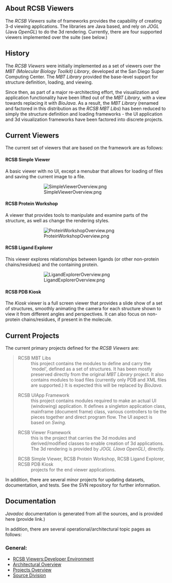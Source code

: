 == About RCSB Viewers ==

The ''RCSB Viewers'' suite of frameworks provides the capability of creating 3-d viewing applications.  The libraries are Java based, and rely on ''JOGL'' (Java ''OpenGL'') to do the 3d rendering.  Currently, there are four supported viewers implemented over the suite (see below.)

== History ==

The ''RCSB Viewers'' were initially implemented as a set of viewers over the ''MBT (Molecular Biology Toolkit) Library'', developed at the San Diego Super Computing Center.  The ''MBT Library'' provided the base-level support for structure definition, loading, and viewing.

Since then, as part of a major re-architecting effort, the visualization and application functionality have been lifted out of the ''MBT Library'', with a view towards replacing it with ''BioJava''.  As a result, the ''MBT Library'' (renamed and factored in this distribution as the ''RCSB MBT Libs'') has been reduced to simply the structure definition and loading frameworks - the UI application and 3d visualization frameworks have been factored into discrete projects.

== Current Viewers ==

The current set of viewers that are based on the framework are as follows:

==== RCSB Simple Viewer ====

A basic viewer with no UI, except a menubar that allows for loading of files and saving the current image to a file.
::[[Image:SimpleViewerOverview.png]]

==== RCSB Protein Workshop ====

A viewer that provides tools to manipulate and examine parts of the structure, as well as change the rendering styles.
::[[Image:ProteinWorkshopOverview.png]]

==== RCSB Ligand Explorer ====

This viewer explores relationships between ligands (or other non-protein chains/residues) and the containing protein.
::[[Image:LigandExplorerOverview.png]]

==== RCSB PDB Kiosk ====

The ''Kiosk'' viewer is a full screen viewer that provides a slide show of a set of structures, smoothly animating the camera for each structure shown to view it from different angles and perspectives.  It can also focus on non-protein chains/residues, if present in the molecule.

== Current Projects ==

The current primary projects defined for the ''RCSB Viewers'' are:

<blockquote>
;RCSB MBT Libs
: this project contains the modules to define and carry the 'model', defined as a set of structures.  It has been mostly preserved directly from the original ''MBT Library'' project.  It also contains modules to load files (currently only PDB and XML files are supported.)  It is expected this will be replaced by ''BioJava''.

;RCSB UIApp Framework
: this project contains modules required to make an actual UI (windowing) application.  It defines a singleton application class, mainframe (document frame) class, various controllers to tie the pieces together and direct program flow.  The UI aspect is based on ''Swing.''

;RCSB Viewer Framework
: this is the project that carries the 3d modules and derived/modified classes to enable creation of 3d applications.  The 3d rendering is provided by ''JOGL (Java OpenGL)'', directly.

;RCSB Simple Viewer, RCSB Protein Workshop, RCSB Ligand Explorer, RCSB PDB Kiosk
: projects for the end viewer applications.
</blockquote>

In addition, there are several minor projects for updating datasets, documentation, and tests.  See the SVN repository for further information.

== Documentation ==

''Javadoc'' documentation is generated from all the sources, and is provided here (provide link.)

In addition, there are several operational/architectural topic pages as follows:

=== General: ===
* [[RCSB Viewers:Developer Environment]]
* [[RCSB Viewers:Architectural Overview|Architectural Overview]]
* [[RCSB Viewers:Projects Overview|Projects Overview]]
* [[RCSB Viewers:Source Division|Source Division]]